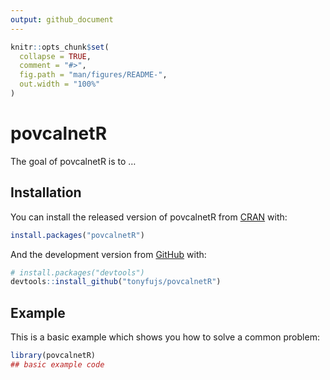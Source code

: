 ```yaml
---
output: github_document
---
```


<!-- README.md is generated from README.Rmd. Please edit that file -->

```r
knitr::opts_chunk$set(
  collapse = TRUE,
  comment = "#>",
  fig.path = "man/figures/README-",
  out.width = "100%"
)
```
# povcalnetR

<!-- badges: start -->
<!-- badges: end -->

The goal of povcalnetR is to ...

## Installation

You can install the released version of povcalnetR from [CRAN](https://CRAN.R-project.org) with:

``` r
install.packages("povcalnetR")
```

And the development version from [GitHub](https://github.com/) with:

``` r
# install.packages("devtools")
devtools::install_github("tonyfujs/povcalnetR")
```
## Example

This is a basic example which shows you how to solve a common problem:

```r
library(povcalnetR)
## basic example code
```

